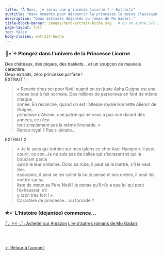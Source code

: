 ---
title: "À Noël, je serai une princesse licorne ! — Extraits"
subtitle: "Deux moments pour découvrir la princesse la moins classique"
description: "Deux extraits déjantés du roman de Mo Gadarr."
title-block-banner: images/hero-extrait-buche.svg   # ou un autre SVG si tu as une bannière spécifique pour ce roman
page-layout: full
toc: false
body-classes: extrait-buche
---

<!-- === Indicateur de progression (fixed) === -->
<nav class="progress-extraits" aria-label="Progression des extraits">
  <a href="#e1" class="dot" data-target="e1" aria-label="Aller à l'extrait 1"></a>
  <a href="#e2" class="dot" data-target="e2" aria-label="Aller à l'extrait 2"></a>
</nav>

<section class="intro-extrait" markdown="1">
### 🦄⋆˙✧ Plongez dans l’univers de la Princesse Licorne
Des châteaux, des piques, des baskets… et un soupçon de mauvais caractère.  
Deux extraits, zéro princesse parfaite !
</section>

<section class="extrait-block" id="e1" markdown="1">
<div class="extrait-numero">EXTRAIT 1</div>
> « Revenir chez soi pour Noël quand on est juste Asha Guigne est une  
> chose tout à fait normale. Des millions de personnes en font de même chaque  
> année. En revanche, quand on est l’altesse royale Harriette Alienor de Guigne,  
> princesse d’Alvinie, une patrie qui ne vous a pas vue durant des années, ce n’est  
> tout simplement pas la même limonade. »
<div class="extrait-legende">Retour royal ? Pas si simple…</div>
</section>

<section class="extrait-block alt" id="e2" markdown="1">
<div class="extrait-numero">EXTRAIT 2</div>
> « Je le sens qui trottine sur mes talons ce cher Axel Hampton. Il peut  
> courir, ce con. Je ne suis pas de celles qui s’écrasent et qui la bouclent parce  
> qu’on le leur ordonne. Donc sa robe, il peut se la mettre, s’il le veut. Ses  
> escarpins, il peut se les coller là où je pense et ses ordres, il peut les mettre sur sa  
> liste de vœux au Père Noël ! je pense qu’il n’y a que lui qui peut l’exhausser, s’il  
> y croit très fort ! »
<div class="extrait-legende">Caractère de princesse… ou tornade ?</div>
</section>

<section class="cta-extrait" markdown="1">
### ✮⋆˙ L’histoire (déjantée) commence…
<div class="btn-row">
[⋅˚₊‧ ୨ ୧ ‧₊˚ ⋅ Acheter sur Amazon](https://amzn.eu/d/d3MMSlg){.btn .btn-primary role="button"}
[Lire d'autres romans de Mo Gadarr](../../romans/index.qmd){.btn .btn-secondary role="button"}
</div>
</section>

<!-- === Script : active la pastille selon le scroll === -->
<script>
  const dots = Array.from(document.querySelectorAll('.progress-extraits .dot'));
  const sections = ['e1','e2'].map(id => document.getElementById(id));
  const setActive = (id) => { dots.forEach(d => d.classList.toggle('active', d.dataset.target === id)); };
  const io = new IntersectionObserver((entries) => {
    const visible = entries.filter(e => e.isIntersecting).sort((a,b) => b.intersectionRatio - a.intersectionRatio)[0];
    if (visible) setActive(visible.target.id);
  }, { threshold: [0.3, 0.6, 0.9] });
  sections.forEach(sec => sec && io.observe(sec));
  dots.forEach(d => d.addEventListener('click', () => setActive(d.dataset.target)));
</script>

<br></br>

<div class="back-home">
  <a href="https://mogadarr.github.io/lire-mogadarr/" class="btn-back" role="button" aria-label="Retour à l’accueil">
    <span class="arrow">←</span> Retour à l’accueil
  </a>
</div>
